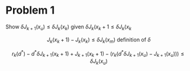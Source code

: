 
# Problem 1

Show $\delta J_{k+1}(x_{u}) \leq \delta J_{k}(x_{k})$ given $\delta J_{k}(x_{k} + 1 \leq \delta J_{k}(x_{k}$

$$J_{k}(x_{k} + 1) - J_{k}(x_{k}) \leq \delta J_{k}(x_{m}) \text{ definition of $\delta$}$$

$$r_{k}(d^{*}) - d^{*}\delta J_{k+1}(x_{k} + 1) + J_{k+1}(x_{k} + 1) - (r_{k}(d^{*} \delta J_{k+1}(x_{u}) - J_{k+1}(x_{u}))) \leq \delta J_{k}(x_{u})$$